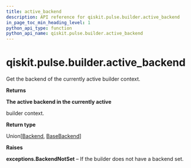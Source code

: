 ```yaml
---
title: active_backend
description: API reference for qiskit.pulse.builder.active_backend
in_page_toc_min_heading_level: 1
python_api_type: function
python_api_name: qiskit.pulse.builder.active_backend
---
```


<span id="qiskit-pulse-builder-active-backend" />

# qiskit.pulse.builder.active\_backend

<Function id="qiskit.pulse.builder.active_backend" name="active_backend" isDedicatedPage={true} github="https://github.com/qiskit/qiskit/tree/stable/0.16/qiskit/pulse/builder.py" signature="active_backend()">
  Get the backend of the currently active builder context.

  **Returns**

  **The active backend in the currently active**

  builder context.

  **Return type**

  Union\[[Backend](qiskit.providers.Backend "qiskit.providers.Backend"), [BaseBackend](qiskit.providers.BaseBackend "qiskit.providers.BaseBackend")]

  **Raises**

  **exceptions.BackendNotSet** – If the builder does not have a backend set.
</Function>

